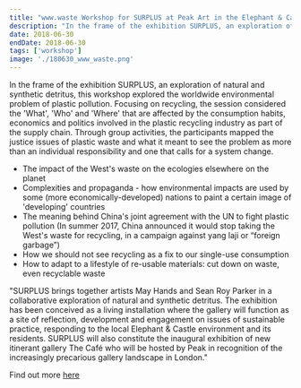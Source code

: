 ```yaml
---
title: "www.waste Workshop for SURPLUS at Peak Art in the Elephant & Castle Shopping Centre"
description: "In the frame of the exhibition SURPLUS, an exploration of natural and synthetic detritus, this workshop explored the worldwide environmental problem of plastic pollution. Focusing on recycling, the session considered the 'What', 'Who' and 'Where' that are affected by the consumption habits, economics and politics involved in the plastic recycling industry as part of the supply chain. Through group activities, the participants mapped the justice issues of plastic waste and what it meant to see the problem as more than an individual responsibility and one that calls for a system change."
date: 2018-06-30
endDate: 2018-06-30
tags: ['workshop']
image: './180630_www_waste.png'
---
```


In the frame of the exhibition SURPLUS, an exploration of natural and synthetic detritus, this workshop explored the worldwide environmental problem of plastic pollution. Focusing on recycling, the session considered the 'What', 'Who' and 'Where' that are affected by the consumption habits, economics and politics involved in the plastic recycling industry as part of the supply chain. Through group activities, the participants mapped the justice issues of plastic waste and what it meant to see the problem as more than an individual responsibility and one that calls for a system change. 
    
- The impact of the West's waste on the ecologies elsewhere on the planet
- Complexities and propaganda - how environmental impacts are used by some (more economically-developed) nations to paint a certain image of 'developing' countries   
- The meaning behind China's joint agreement with the UN to fight plastic pollution (In summer 2017, China announced it would stop taking the West's waste for recycling, in a campaign against yang laji or “foreign garbage”)
- How we should not see recycling as a fix to our single-use consumption
- How to adapt to a lifestyle of re-usable materials: cut down on waste, even recyclable waste

"SURPLUS​ brings together artists May Hands and Sean Roy Parker in a collaborative exploration of natural and synthetic detritus. The exhibition has been conceived as a living installation where the gallery will function as a site of reflection, development and engagement on issues of sustainable practice, responding to the local Elephant & Castle environment and its residents. ​SURPLUS​ will also constitute the inaugural exhibition of new itinerant gallery The Café who will be hosted by Peak in recognition of the increasingly precarious gallery landscape in London."

Find out more [here](http://www.peak-art.org/posts/surplus-may-hands-and-sean-roy-parker-the-cafe-takeover)